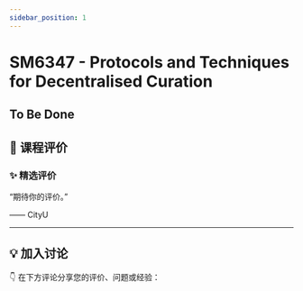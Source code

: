 ```yaml
---
sidebar_position: 1
---
```



# SM6347 - Protocols and Techniques for Decentralised Curation

## To Be Done

## **💬 课程评价**

### ✨ **精选评价**
<div className={commentStyles.commentBox}>
    <p className={commentStyles.commentText}>
        “期待你的评价。”
    </p>
    <p className={commentStyles.commentAuthor}>—— CityU</p>
</div>

---

## **💡 加入讨论**

👇 在下方评论分享您的评价、问题或经验：
<Utterances />
